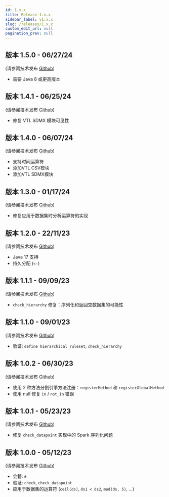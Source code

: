 ```yaml
---
id: 1.x.x
title: Release 1.x.x
sidebar_label: v1.x.x
slug: /releases/1.x.x
custom_edit_url: null
pagination_prev: null
---
```


## 版本 1.5.0 - 06/27/24

(请参阅技术发布 [Github](https://github.com/InseeFr/Trevas/releases/tag/v1.5.0))

- 需要 Java 8 或更高版本

## 版本 1.4.1 - 06/25/24

(请参阅技术发布 [Github](https://github.com/InseeFr/Trevas/releases/tag/v1.4.1))

- 修复 VTL SDMX 模块可见性

## 版本 1.4.0 - 06/07/24

(请参阅技术发布 [Github](https://github.com/InseeFr/Trevas/releases/tag/v1.4.0))

- 支持时间运算符
- 添加VTL CSV模块
- 添加VTL SDMX模块

## 版本 1.3.0 - 01/17/24

(请参阅技术发布 [Github](https://github.com/InseeFr/Trevas/releases/tag/v1.3.0))

- 修复应用于数据集时分析运算符的实现

## 版本 1.2.0 - 22/11/23

(请参阅技术发布 [Github](https://github.com/InseeFr/Trevas/releases/tag/v1.2.0))

- Java 17 支持
- 持久分配 (`<-`)

## 版本 1.1.1 - 09/09/23

(请参阅技术发布 [Github](https://github.com/InseeFr/Trevas/releases/tag/v1.1.1))

- `check_hierarchy` 修复：序列化和返回空数据集的可能性

## 版本 1.1.0 - 09/01/23

(请参阅技术发布 [Github](https://github.com/InseeFr/Trevas/releases/tag/v1.1.0))

- 验证: `define hierarchical ruleset`, `check_hierarchy`

## 版本 1.0.2 - 06/30/23

(请参阅技术发布 [Github](https://github.com/InseeFr/Trevas/releases/tag/v1.0.2))

- 使用 2 种方法分割引擎方法注册：`registerMethod` 和 `registerGlobalMethod`
- 使用 null 修复 `in` / `not_in` 错误

## 版本 1.0.1 - 05/23/23

(请参阅技术发布 [Github](https://github.com/InseeFr/Trevas/releases/tag/v1.0.1))

- 修复 `check_datapoint` 实现中的 Spark 序列化问题

## 版本 1.0.0 - 05/12/23

(请参阅技术发布 [Github](https://github.com/InseeFr/Trevas/releases/tag/v1.0.0))

- 会籍: `#`
- 验证: `check`, `check_datapoint`
- 应用于数据集的运算符 (`ceil(ds)`, `ds1 < ds2`, `mod(ds, 5)`, ...)
